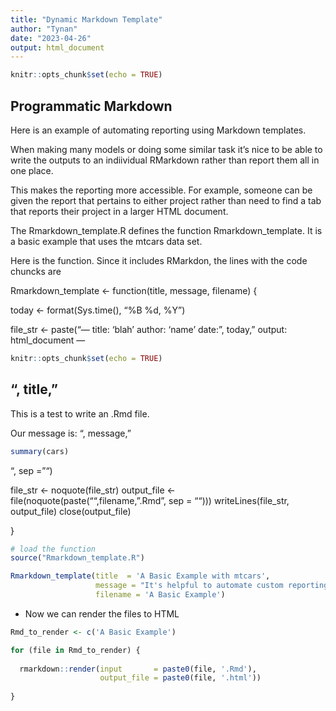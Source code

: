 ```yaml
---
title: "Dynamic Markdown Template"
author: "Tynan"
date: "2023-04-26"
output: html_document
---
```


```r
knitr::opts_chunk$set(echo = TRUE)
```

## Programmatic Markdown

Here is an example of automating reporting using Markdown templates. 

When making many models or doing some similar task it's nice to be able to write the outputs to an indiividual RMarkdown rather than report them all in one place. 

This makes the reporting more accessible. For example, someone can be given the report that pertains to either project rather than need to find a tab that reports their project in a larger HTML document. 

The Rmarkdown_template.R defines the function Rmarkdown_template. It is a basic example that uses the mtcars data set.

Here is the function. Since it includes RMarkdon, the lines with the code chuncks are 

Rmarkdown_template <- function(title, message, filename) {
  
  today <- format(Sys.time(), "%B %d, %Y")
  
  file_str <- paste("---
title: 'blah'
author: 'name'
date: ", today,"
output: html_document
---

 ```r
knitr::opts_chunk$set(echo = TRUE)
 ```

## ", title,"

This is a test to write an .Rmd file. 

Our message is: ", message,"

 ```r
summary(cars)
 ```

", sep = "")
  
  file_str <- noquote(file_str)
  output_file <- file(noquote(paste("",filename,".Rmd", sep = "")))
  writeLines(file_str, output_file)
  close(output_file)		 
  
}

```r

# load the function
source("Rmarkdown_template.R")

Rmarkdown_template(title  = 'A Basic Example with mtcars', 
                   message = "It's helpful to automate custom reporting!", 
                   filename = 'A Basic Example') 
```

  * Now we can render the files to HTML
  
```r

Rmd_to_render <- c('A Basic Example')

for (file in Rmd_to_render) {
  
  rmarkdown::render(input       = paste0(file, '.Rmd'),
                    output_file = paste0(file, '.html'))
  
}
```



